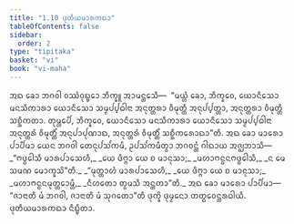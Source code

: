 ```yaml
---
title: "1.10 ᨴᩩᨲᩥᨿᨾᩣᩁᨠᨳᩣ"
tableOfContents: false
sidebar:
  order: 2
type: "tipitaka"
basket: "vi"
book: "vi-maha"
---
```



<DynamicBreadcrumb />

<Division number="35" book="vi-maha">

<Paragraph number="147" book="vi-maha">
ᩋᨳ ᨡᩮᩣ ᨽᨣᩅᩤ ᩅᩔᩴᩅᩩᨭ᩠ᨮᩮᩣ ᨽᩥᨠ᩠ᨡᩪ ᩋᩣᨾᨶ᩠ᨲᩮᩈᩥ—  “ᨾᨿ᩠ᩉᩴ ᨡᩮᩣ, ᨽᩥᨠ᩠ᨡᩅᩮ, ᨿᩮᩣᨶᩥᩈᩮᩣ ᨾᨶᩈᩥᨠᩣᩁᩣ ᨿᩮᩣᨶᩥᩈᩮᩣ ᩈᨾ᩠ᨾᨸ᩠ᨸᨵᩤᨶᩣ ᩋᨶᩩᨲ᩠ᨲᩁᩣ ᩅᩥᨾᩩᨲ᩠ᨲᩥ ᩋᨶᩩᨸ᩠ᨸᨲ᩠ᨲᩣ, ᩋᨶᩩᨲ᩠ᨲᩁᩣ ᩅᩥᨾᩩᨲ᩠ᨲᩥ ᩈᨧ᩠ᨨᩥᨠᨲᩣ. ᨲᩩᨾ᩠ᩉᩮᨸᩥ, ᨽᩥᨠ᩠ᨡᩅᩮ, ᨿᩮᩣᨶᩥᩈᩮᩣ ᨾᨶᩈᩥᨠᩣᩁᩣ ᨿᩮᩣᨶᩥᩈᩮᩣ ᩈᨾ᩠ᨾᨸ᩠ᨸᨵᩤᨶᩣ ᩋᨶᩩᨲ᩠ᨲᩁᩴ ᩅᩥᨾᩩᨲ᩠ᨲᩥᩴ ᩋᨶᩩᨸᩣᨸᩩᨱᩣᨳ, ᩋᨶᩩᨲ᩠ᨲᩁᩴ ᩅᩥᨾᩩᨲ᩠ᨲᩥᩴ ᩈᨧ᩠ᨨᩥᨠᩁᩮᩣᨳᩣ”ᨲᩥ. ᩋᨳ ᨡᩮᩣ ᨾᩣᩁᩮᩣ ᨸᩣᨸᩥᨾᩣ ᨿᩮᨶ ᨽᨣᩅᩤ ᨲᩮᨶᩩᨸᩈᩘᨠᨾᩥ, ᩏᨸᩈᩘᨠᨾᩥᨲ᩠ᩅᩣ ᨽᨣᩅᨶ᩠ᨲᩴ ᨣᩤᨳᩣᨿ ᩋᨩ᩠ᨫᨽᩣᩈᩥ—
</Paragraph>

<Paragraph number="148" type="verses" book="vi-maha">
_“ᨻᨴ᩠ᨵᩮᩤᩈᩥ ᨾᩣᩁᨸᩣᩈᩮᩉᩥ,_  
_ᨿᩮ ᨴᩥᨻ᩠ᨻᩣ ᨿᩮ ᨧ ᨾᩣᨶᩩᩈᩣ;_  
_ᨾᩉᩣᨻᨶ᩠ᨵᨶᨻᨴ᩠ᨵᩮᩤᩈᩥ,_  
_ᨶ ᨾᩮ ᩈᨾᨱ ᨾᩮᩣᨠ᩠ᨡᩈᩦ”ᨲᩥ._  

</Paragraph>

<Paragraph number="149" type="verses" book="vi-maha">
_“ᨾᩩᨲ᩠ᨲᩣᩉᩴ ᨾᩣᩁᨸᩣᩈᩮᩉᩥ,_  
_ᨿᩮ ᨴᩥᨻ᩠ᨻᩣ ᨿᩮ ᨧ ᨾᩣᨶᩩᩈᩣ;_  
_ᨾᩉᩣᨻᨶ᩠ᨵᨶᨾᩩᨲ᩠ᨲᩮᩣᨾ᩠ᩉᩥ,_  
_ᨶᩥᩉᨲᩮᩣ ᨲ᩠ᩅᨾᩈᩥ ᩋᨶ᩠ᨲᨠᩣ”ᨲᩥ._  

</Paragraph>

<Paragraph number="150" book="vi-maha">
ᩋᨳ ᨡᩮᩣ ᨾᩣᩁᩮᩣ ᨸᩣᨸᩥᨾᩣ—  “ᨩᩣᨶᩣᨲᩥ ᨾᩴ ᨽᨣᩅᩤ, ᨩᩣᨶᩣᨲᩥ ᨾᩴ ᩈᩩᨣᨲᩮᩣ”ᨲᩥ ᨴᩩᨠ᩠ᨡᩦ ᨴᩩᨾ᩠ᨾᨶᩮᩣ ᨲᨲ᩠ᨳᩮᩅᨶ᩠ᨲᩁᨵᩤᨿᩥ.

</Paragraph>
</Division>

<Paragraph number="151" type="center" book="vi-maha">
ᨴᩩᨲᩥᨿᨾᩣᩁᨠᨳᩣ ᨶᩥᨭ᩠ᨮᩥᨲᩣ.
</Paragraph>